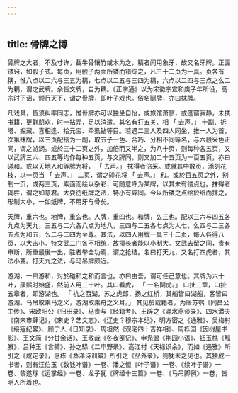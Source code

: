 ```yaml
---
---
---
```

title: 骨牌之博
---



骨牌之大者，不及寸许，截牛骨镶竹或木为之，精者间用象牙，故又名牙牌。正面镂窍，如骰子式。每页，用骰子两面所镂而错综之，凡三十二页为一具。页各有耦，惟八点以二六与三五为耦，七点以二五与三四为耦，六点以二四与三点之么二为耦，谓之武牌。余皆文牌，自为耦。《正字通》以为宋徽宗宣和庚子年所设，高宗时下诏，颁行天下，谓之骨牌，即叶子戏也。俗名鬬牌，亦曰抹牌。

凡戏具，皆须纠率同志，惟骨牌亦可以独坐自怡，或旅馆萧寥，或蓬窗寂静，未携书籍，更鲜朋欢，时一拈弄，足以消遣。其名有打五关、相 「 去声。」 十副、拆塔、掘藏、喜相逢、拾元宝、牵虱钻等目。若遇二三人及四人同坐，推一人为首，次第抹牌，以三页配搭为一副，取五子一色、合巧、分相不同等名，与六骰采色正同，谓之游湖。或於三十二页之外，加倍而又半之，为八十页，则每种各五页，又以武牌三六、四五等均作每种五页，与文牌同，则又加二十五页为一百五页，亦曰碰和。或以天地人和等牌为将， 「 去声。」 抹得者倍采。或就其中数页，添刻花枝，以一页当 「 去声。」 二页，谓之碰花将 「 去声。」 和。或於百五页之外，别制一页，或两三页，素面而绘以杂彩，可随意呼为某牌，以其未有镂点也。抹得者辄胜，谓之如意君。大耍彷纸牌之法，特小有异同。今以所镂之点绘於纸而抹之，形制大小，一如纸牌，不用牙与骨矣。

天牌，重六也。地牌，重么也。人牌，重四也。和牌，么三也。配以三六与四五各九点为天九，三五与二六各八点为地八，三四与二五各七点为人七，么四与二三各五点为和五，么二与二四为至尊。其法，以四人用牌一具三十二页，每人各得八页，以大击小。特文武二门各不相统，故擅长者能以小制大。文武去留之间，贵有审断，所重最後一出，胜者举全功焉，谓之抢结。名曰打天九，又名打四虎者，其法小变。打天九之法，与马吊牌颇近。

游湖，一曰游和，对於碰和之和而言也。亦曰由吾，谓可任己意也。其牌为六十叶，康熙时始盛，然前人用三十叶。其曰看虎， 「 一名鬬虎。」 曰扯三章，曰扯五章者，即游湖也。 「 杭之西湖，苏之虎邱，扬之红桥，其船皆曰湖船，客皆曰游湖。马吊取乘马之义，游湖取乘舟之义耳。」 其见於载籍者，为唐苏鹗《同昌公主传》、宋欧阳公《归田录》、马贵与《经籍考》、王辟之《渑水燕谈录》、四水潜夫《南宋市肆记》，《宋史？艺文志》、《辽史？穆宗本纪》，明方密之《通雅》、吴梅村《绥寇纪畧》、顾宁人《日知录》、周坦然《观宅四十吉祥相》、周栎园《因树屋书影》、王文简《分甘余话》、王敬哉《冬夜笺记》、申凫盟《荆园小语》、钮玉樵《觚賸》、吕种玉《言鲭》、孙之騄《二申野录》、高江村《天禄识余》，而如《通雅》所引之《咸定录》，惠栋《渔洋诗训纂》所引之《品外录》，则犹未之见也。其独成一书者，则有汪伯玉《数钱叶谱》一卷、潘之恒《叶子谱》一卷、《续叶子谱》一卷、黎遂球《运掌经》一卷、龙子犹《牌经十三篇》一卷、《马吊脚例》一卷，皆明人所着也。